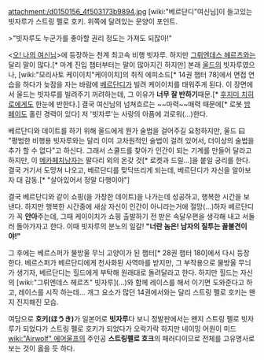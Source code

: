 attachment:/d0150156_4f503173b9894.jpg
[wiki:"베르단디"여신님]이 들고있는 빗자루가 스트링 펠로 호키. 위쪽에 달려있는 문양이 포인트.

>"빗자루도 누군가를 좋아할 권리 정도는 가져도 되잖아!"
　

<[[오! 나의 여신님]]>에 등장하는 천계 최고속 비행 빗자루. 하지만 [[그뤼엔데스 헤르츠]]와는 달리 말이 많다.[* 마계 진입 챕터부터는 말이 많아지긴 하지만]
본래 [[울드]]의 빗자루였으나, [wiki:"모리사토 케이이치"케이이치]의 취직 에피소드[* 14권 챕터 78]에서 면접 연습을 하다가 늦잠을 자는 바람에 [[베르단디]]가 빌려 케이이치를 태워주게 된다. 이 장면에서 울드는 빗자루를 빌려주기 꺼려하는데, 그 이유가 '''너무 잘 반하기'''때문.[* [[후지미 치히로]]에게도 한눈에 반한다.] 결국 여신님의 넘쳐흐르는 ~~마력~~매력 때문에[* 로봇 [[밤페이]]도 홀린 경력이 있다] 저 '빗자루'는 사랑의 아픔에 괴로워(...)한다. 

베르단디와 데이트를 하기 위해 울드에게 뭔가 술법을 걸어주길 요청하지만, 울드 曰 "평범한 비행용 빗자루와는 달리 이미 고차원적인 술법이 걸려 있어서, 더이상의 술법을 추가 할 수 없다"고 하신다. 그래서 스쿨드를 찾아가 인간이 되는 기계를 만들어 달라고 하지만, 이 [[메카페치]]낭자는 팔다리 외의 온갖 것[* 로켓과 드릴...]을 붙일 궁리를 한다. 결국 거기서 도망쳐 나오고, 베르단디를 맞닥뜨리게 되는데, 베르단디가 자신을 알아보자 대 감동.[* "살아있어서 정말 다행이야"]

결국 베르단디와 같이 쇼핑(을 가장한 데이트)을 나가는데 성공하고, 행복한 시간을 보낸다. 하지만 행복한 시간중에 새삼 자신이 인간이 아니라는거에 절망(...)하자 베르단디가 꼭 '''안아'''주는데, 그때 케이이치가 쇼핑 출발하기 전 받은 속달우편을 생각해 내고 서둘러 돌아가자고 한다. 
이때 빗자루의 분노의 일갈! '''"너란 놈은! 남자의 질투는 꼴불견이야!"'''

그 후에는 베르스퍼가 물방울 무늬 고양이가 된 챕터[* 28권 챕터 180]에서 다시 등장한다. 베르스퍼가 베르단디에게 천사화된 사역마를 받지만, 그 부작용으로 물방울 무늬가 생기자, 베르단디는 힐드에게 부탁해 원래대로 돌려달라고 한다. 하지만 힐드는 자신의 [wiki:"그뤼엔데스 헤르츠" 빗자루](...)와 함께 레이스를 해서 이기면 도와준다고 하고, 레이스를 시작 하는데... 개그 요소가 많던 14권에서와는 달리 스트링 펠로 호키는 왠지 진지해진 모습. 

여담으로 '''호키(ほうき)'''가 일본어로 '''빗자루'''다 보니 정발판에서는 왠지 스트링 펠로 빗자루가 되었다가 스트링 펠로 호키가 되었다가 오락가락 하지만 네이밍 어원이 미드 [[wiki:"Airwolf" 에어울프]]의 주인공 '''스트링펠로 호크'''의 패러디이므로 전체를 고유명사로 보는 것이 옳을 듯 하다.
